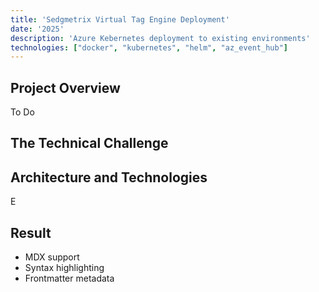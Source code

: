 ```yaml
---
title: 'Sedgmetrix Virtual Tag Engine Deployment'
date: '2025'
description: 'Azure Kebernetes deployment to existing environments'
technologies: ["docker", "kubernetes", "helm", "az_event_hub"] 
---
```

## Project Overview

To Do

## The Technical Challenge

## Architecture and Technologies

E

## Result

- MDX support
- Syntax highlighting
- Frontmatter metadata 
